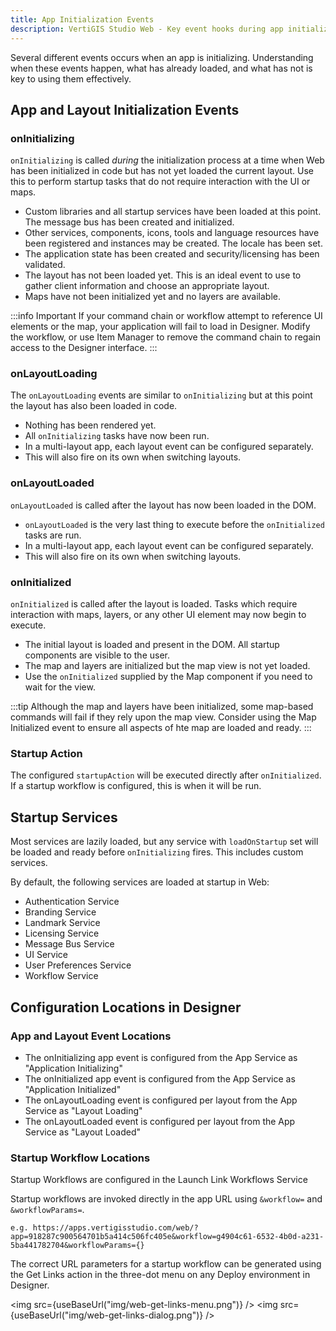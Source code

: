 ```yaml
---
title: App Initialization Events
description: VertiGIS Studio Web - Key event hooks during app initialization and how to use them
---
```



Several different events occurs when an app is initializing. Understanding when these events happen, what has already loaded, and what has not is key to using them effectively.

## App and Layout Initialization Events

### onInitializing

`onInitializing` is called _during_ the initialization process at a time when Web has been initialized in code but has not yet loaded the current layout. Use this to perform startup tasks that do not require interaction with the UI or maps.

-   Custom libraries and all startup services have been loaded at this point. The message bus has been created and initialized.
-   Other services, components, icons, tools and language resources have been registered and instances may be created. The locale has been set.
-   The application state has been created and security/licensing has been validated.
-   The layout has not been loaded yet. This is an ideal event to use to gather client information and choose an appropriate layout.
-   Maps have not been initialized yet and no layers are available.

:::info Important
If your command chain or workflow attempt to reference UI elements or the map, your application will fail to load in Designer. Modify the workflow, or use Item Manager to remove the command chain to regain access to the Designer interface.
:::

### onLayoutLoading

The `onLayoutLoading` events are similar to `onInitializing` but at this point the layout has also been loaded in code.

-   Nothing has been rendered yet.
-   All `onInitializing` tasks have now been run.
-   In a multi-layout app, each layout event can be configured separately.
-   This will also fire on its own when switching layouts.

### onLayoutLoaded

`onLayoutLoaded` is called after the layout has now been loaded in the DOM.

-   `onLayoutLoaded` is the very last thing to execute before the `onInitialized` tasks are run.
-   In a multi-layout app, each layout event can be configured separately.
-   This will also fire on its own when switching layouts.

### onInitialized

`onInitialized` is called after the layout is loaded. Tasks which require interaction with maps, layers, or any other UI element may now begin to execute.

-   The initial layout is loaded and present in the DOM. All startup components are visible to the user.
-   The map and layers are initialized but the map view is not yet loaded.
-   Use the `onInitialized` supplied by the Map component if you need to wait for the view.

:::tip
Although the map and layers have been initialized, some map-based commands will fail if they rely upon the map view. Consider using the Map Initialized event to ensure all aspects of hte map are loaded and ready.
:::

### Startup Action

The configured `startupAction` will be executed directly after `onInitialized`. If a startup workflow is configured, this is when it will be run.

## Startup Services

Most services are lazily loaded, but any service with `loadOnStartup` set will be loaded and ready before `onInitializing` fires. This includes custom services.

By default, the following services are loaded at startup in Web:

-   Authentication Service
-   Branding Service
-   Landmark Service
-   Licensing Service
-   Message Bus Service
-   UI Service
-   User Preferences Service
-   Workflow Service

## Configuration Locations in Designer

### App and Layout Event Locations

-   The onInitializing app event is configured from the App Service as "Application Initializing"
-   The onInitialized app event is configured from the App Service as "Application Initialized"
-   The onLayoutLoading event is configured per layout from the App Service as "Layout Loading"
-   The onLayoutLoaded event is configured per layout from the App Service as "Layout Loaded"

### Startup Workflow Locations

Startup Workflows are configured in the Launch Link Workflows Service

Startup workflows are invoked directly in the app URL using `&workflow=` and `&workflowParams=`.

```
e.g. https://apps.vertigisstudio.com/web/?app=918287c900564701b5a414c506fc405e&workflow=g4904c61-6532-4b0d-a231-5ba441782704&workflowParams={}
```

The correct URL parameters for a startup workflow can be generated using the Get Links action in the three-dot menu on any Deploy environment in Designer.

<img src={useBaseUrl("img/web-get-links-menu.png")} />
<img src={useBaseUrl("img/web-get-links-dialog.png")} />
